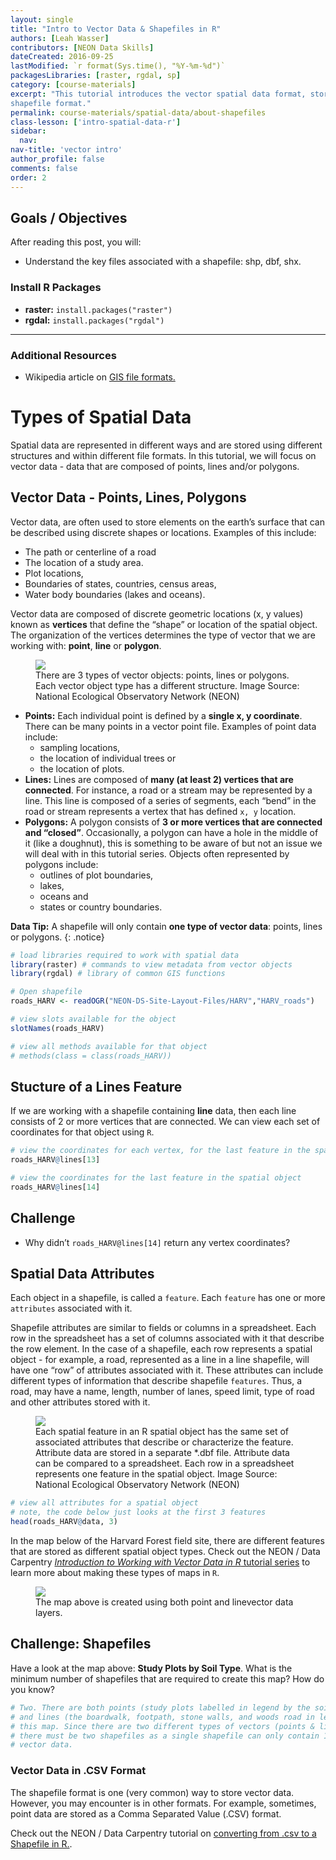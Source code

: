 ```yaml
---
layout: single
title: "Intro to Vector Data & Shapefiles in R"
authors: [Leah Wasser]
contributors: [NEON Data Skills]
dateCreated: 2016-09-25
lastModified: `r format(Sys.time(), "%Y-%m-%d")`
packagesLibraries: [raster, rgdal, sp]
category: [course-materials]
excerpt: "This tutorial introduces the vector spatial data format, stored in
shapefile format."
permalink: course-materials/spatial-data/about-shapefiles
class-lesson: ['intro-spatial-data-r']
sidebar:
  nav:
nav-title: 'vector intro'
author_profile: false
comments: false
order: 2
---
```


<div class="notice--success" markdown="1">


# Goals / Objectives

After reading this post, you will:

* Understand the key files associated with a shapefile: shp, dbf, shx.


### Install R Packages

* **raster:** `install.packages("raster")`
* **rgdal:** `install.packages("rgdal")`


****

### Additional Resources

* Wikipedia article on
<a href="https://en.wikipedia.org/wiki/GIS_file_formats" target="_blank">
GIS file formats.</a>

</div>

# Types of Spatial Data

Spatial data are represented in different ways and are stored using different structures and within different file formats. In this tutorial, we will focus on vector data - data that are composed of points, lines and/or polygons.

## Vector Data - Points, Lines, Polygons

Vector data, are often used to store elements on the earth's surface that
can be described using discrete shapes or locations. Examples of this include:

 * The path or centerline of a road
 * The location of a study area.
 * Plot locations,
 * Boundaries of states, countries, census areas,
 * Water body boundaries (lakes and oceans).

Vector data are composed of discrete geometric locations (x, y values) known as
**vertices** that define the "shape" or location of the spatial object. The organization
of the vertices determines the type of vector that we are working
with: **point**, **line** or **polygon**.

<figure>
    <a href="{{ site.baseurl }}/images/dc-spatial-intro/pnt_line_poly.png">
    <img src="{{ site.baseurl }}/images/dc-spatial-intro/pnt_line_poly.png"></a>
    <figcaption> There are 3 types of vector objects: points, lines or
    polygons. Each vector object type has a different structure.
    Image Source: National Ecological Observatory Network (NEON)
    </figcaption>
</figure>

* **Points:** Each individual point is defined by a **single x, y coordinate**.
There can be many points in a vector point file. Examples of point data include:
	+ sampling locations,
	+ the location of individual trees or
	+ the location of plots.
* **Lines:** Lines are composed of **many (at least 2) vertices that
are connected**. For instance, a road or a stream may be represented by a line.
This line is composed of a series of segments, each "bend" in the road or stream
represents a vertex that has defined `x, y` location.
* **Polygons:** A polygon consists of **3 or more vertices that are connected
and "closed"**. Occasionally, a polygon can have a hole in the middle of it
(like a doughnut), this is something to be aware of but not an issue we will
deal with in this tutorial series. Objects often represented by polygons
include:
	+ outlines of plot boundaries,
	+ lakes,
	+ oceans and
	+ states or country boundaries.


<i class="fa fa-star"></i> **Data Tip:** A shapefile will only contain **one
type of vector data**: points, lines or polygons.
{: .notice}

```r

# load libraries required to work with spatial data
library(raster) # commands to view metadata from vector objects
library(rgdal) # library of common GIS functions

# Open shapefile
roads_HARV <- readOGR("NEON-DS-Site-Layout-Files/HARV","HARV_roads")

# view slots available for the object
slotNames(roads_HARV)

# view all methods available for that object
# methods(class = class(roads_HARV))

```


## Stucture of a Lines Feature

If we are working with a shapefile containing **line** data, then each line
consists of 2 or more vertices that are connected. We can view each set of coordinates
for that object using `R`.

```r

# view the coordinates for each vertex, for the last feature in the spatial object
roads_HARV@lines[13]

# view the coordinates for the last feature in the spatial object
roads_HARV@lines[14]

```


<div class="notice--warning" markdown="1">
## Challenge

* Why didn't `roads_HARV@lines[14]` return any vertex coordinates?

</div>

## Spatial Data Attributes

Each object in a shapefile, is called a `feature`. Each `feature` has one or
more `attributes` associated with it.

Shapefile attributes are similar to fields or columns in a spreadsheet. Each row
in the spreadsheet has a set of columns associated with it that describe the row
element. In the case of a shapefile, each row represents a spatial object - for
example, a road, represented as a line in a line shapefile, will have one "row"
of attributes associated with it. These attributes can include different types
of information that describe shapefile `features`. Thus, a road,
may have a name, length, number of lanes, speed limit, type of road and other
attributes stored with it.

<figure>
    <a href="{{ site.baseurl }}/images/dc-spatial-intro/attribute_table.png">
    <img src="{{ site.baseurl }}/images/dc-spatial-intro/attribute_table.png"></a>
    <figcaption>Each spatial feature in an R spatial object has the same set of
    associated attributes that describe or characterize the feature.
    Attribute data are stored in a separate *.dbf file. Attribute data can be
    compared to a spreadsheet. Each row in a spreadsheet represents one feature
    in the spatial object.
    Image Source: National Ecological Observatory Network (NEON)
    </figcaption>
</figure>


```r
# view all attributes for a spatial object
# note, the code below just looks at the first 3 features
head(roads_HARV@data, 3)

```

In the map below of the Harvard Forest field site, there are different features
that are stored as different spatial object types. Check out the NEON / Data
Carpentry
[*Introduction to Working with Vector Data in R* tutorial series]({{ site.basurl }}/tutorial-series/vector-data-series/) to learn more about making these types
of maps in `R`.

<figure>
    <a href="{{ site.baseurl }}/images/dc-spatial-intro/plot-color.png">
    <img src="{{ site.baseurl }}/images/dc-spatial-intro/plot-color.png"></a>
    <figcaption>The map above is created using both point and linevector data
    layers.
    </figcaption>
</figure>

<div class="notice--warning" markdown="1">

## Challenge: Shapefiles

Have a look at the map above:  **Study Plots by Soil Type**. What is the minimum number of
shapefiles that are required to create this map? How do you know?

</div>


```r


# Two. There are both points (study plots labelled in legend by the soil type)
# and lines (the boardwalk, footpath, stone walls, and woods road in legend) in
# this map. Since there are two different types of vectors (points & lines)
# there must be two shapefiles as a single shapefile can only contain 1 type of
# vector data.

```


### Vector Data in .CSV Format

The shapefile format is one (very common) way to store vector data. However,
you may encounter is in other formats. For example, sometimes, point data are
stored as a Comma Separated Value (.CSV) format.


Check out the NEON / Data Carpentry tutorial on
[converting from .csv to a Shapefile in R.](http://neondataskills.org/Vector 04: Convert from .csv to a Shapefile in R).
